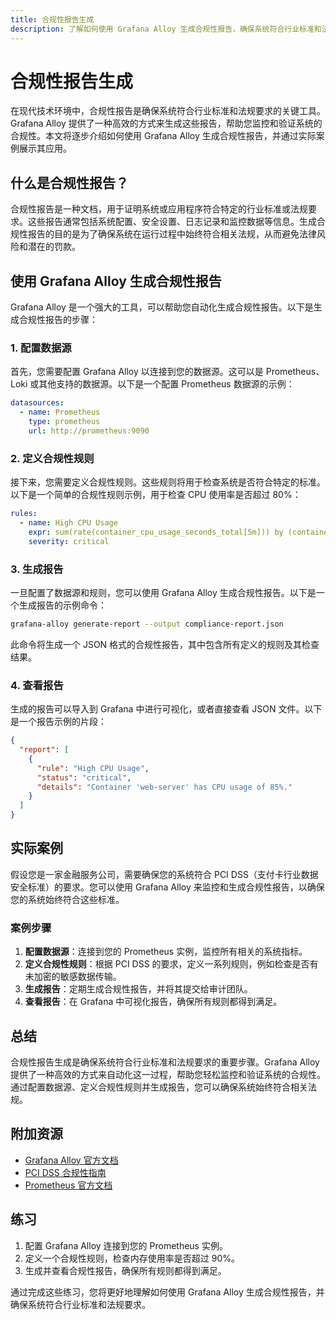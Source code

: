 ```yaml
---
title: 合规性报告生成
description: 了解如何使用 Grafana Alloy 生成合规性报告，确保系统符合行业标准和法规要求。
---
```


# 合规性报告生成

在现代技术环境中，合规性报告是确保系统符合行业标准和法规要求的关键工具。Grafana Alloy 提供了一种高效的方式来生成这些报告，帮助您监控和验证系统的合规性。本文将逐步介绍如何使用 Grafana Alloy 生成合规性报告，并通过实际案例展示其应用。

## 什么是合规性报告？

合规性报告是一种文档，用于证明系统或应用程序符合特定的行业标准或法规要求。这些报告通常包括系统配置、安全设置、日志记录和监控数据等信息。生成合规性报告的目的是为了确保系统在运行过程中始终符合相关法规，从而避免法律风险和潜在的罚款。

## 使用 Grafana Alloy 生成合规性报告

Grafana Alloy 是一个强大的工具，可以帮助您自动化生成合规性报告。以下是生成合规性报告的步骤：

### 1. 配置数据源

首先，您需要配置 Grafana Alloy 以连接到您的数据源。这可以是 Prometheus、Loki 或其他支持的数据源。以下是一个配置 Prometheus 数据源的示例：

```yaml
datasources:
  - name: Prometheus
    type: prometheus
    url: http://prometheus:9090
```

### 2. 定义合规性规则

接下来，您需要定义合规性规则。这些规则将用于检查系统是否符合特定的标准。以下是一个简单的合规性规则示例，用于检查 CPU 使用率是否超过 80%：

```yaml
rules:
  - name: High CPU Usage
    expr: sum(rate(container_cpu_usage_seconds_total[5m])) by (container_name) > 0.8
    severity: critical
```

### 3. 生成报告

一旦配置了数据源和规则，您可以使用 Grafana Alloy 生成合规性报告。以下是一个生成报告的示例命令：

```bash
grafana-alloy generate-report --output compliance-report.json
```

此命令将生成一个 JSON 格式的合规性报告，其中包含所有定义的规则及其检查结果。

### 4. 查看报告

生成的报告可以导入到 Grafana 中进行可视化，或者直接查看 JSON 文件。以下是一个报告示例的片段：

```json
{
  "report": [
    {
      "rule": "High CPU Usage",
      "status": "critical",
      "details": "Container 'web-server' has CPU usage of 85%."
    }
  ]
}
```

## 实际案例

假设您是一家金融服务公司，需要确保您的系统符合 PCI DSS（支付卡行业数据安全标准）的要求。您可以使用 Grafana Alloy 来监控和生成合规性报告，以确保您的系统始终符合这些标准。

### 案例步骤

1. **配置数据源**：连接到您的 Prometheus 实例，监控所有相关的系统指标。
2. **定义合规性规则**：根据 PCI DSS 的要求，定义一系列规则，例如检查是否有未加密的敏感数据传输。
3. **生成报告**：定期生成合规性报告，并将其提交给审计团队。
4. **查看报告**：在 Grafana 中可视化报告，确保所有规则都得到满足。

## 总结

合规性报告生成是确保系统符合行业标准和法规要求的重要步骤。Grafana Alloy 提供了一种高效的方式来自动化这一过程，帮助您轻松监控和验证系统的合规性。通过配置数据源、定义合规性规则并生成报告，您可以确保系统始终符合相关法规。

## 附加资源

- [Grafana Alloy 官方文档](https://grafana.com/docs/alloy/)
- [PCI DSS 合规性指南](https://www.pcisecuritystandards.org/)
- [Prometheus 官方文档](https://prometheus.io/docs/)

## 练习

1. 配置 Grafana Alloy 连接到您的 Prometheus 实例。
2. 定义一个合规性规则，检查内存使用率是否超过 90%。
3. 生成并查看合规性报告，确保所有规则都得到满足。

通过完成这些练习，您将更好地理解如何使用 Grafana Alloy 生成合规性报告，并确保系统符合行业标准和法规要求。